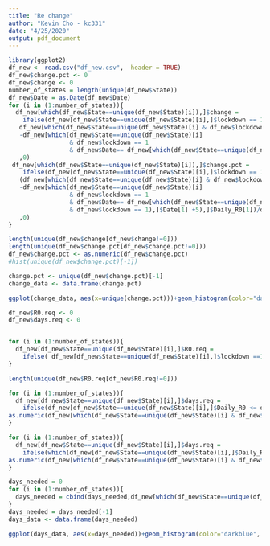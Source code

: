 ```yaml
---
title: "Re change"
author: "Kevin Cho - kc331"
date: "4/25/2020"
output: pdf_document
---
```


```r
library(ggplot2)
df_new <- read.csv("df_new.csv",  header = TRUE)
df_new$change.pct <- 0
df_new$change <- 0
number_of_states = length(unique(df_new$State))
df_new$Date = as.Date(df_new$Date)
for (i in (1:number_of_states)){  
  df_new[which(df_new$State==unique(df_new$State)[i]),]$change =
    ifelse(df_new[df_new$State==unique(df_new$State)[i],]$lockdown == 1,
   df_new[which(df_new$State==unique(df_new$State)[i] & df_new$lockdown == 1),]$Daily_R0[1]
   -df_new[which(df_new$State==unique(df_new$State)[i] 
                 & df_new$lockdown == 1 
                 & df_new$Date== df_new[which(df_new$State==unique(df_new$State)[i] & df_new$lockdown == 1),]$Date[1] +5),]$Daily_R0[1]
   ,0)
 df_new[which(df_new$State==unique(df_new$State)[i]),]$change.pct =
    ifelse(df_new[df_new$State==unique(df_new$State)[i],]$lockdown == 1,
   (df_new[which(df_new$State==unique(df_new$State)[i] & df_new$lockdown == 1),]$Daily_R0[1]
   -df_new[which(df_new$State==unique(df_new$State)[i] 
                 & df_new$lockdown == 1 
                 & df_new$Date== df_new[which(df_new$State==unique(df_new$State)[i] 
                 & df_new$lockdown == 1),]$Date[1] +5),]$Daily_R0[1])/df_new[which(df_new$State==unique(df_new$State)[i] & df_new$lockdown == 1),]$Daily_R0[1] * 100
   ,0)
}

length(unique(df_new$change[df_new$change!=0]))
length(unique(df_new$change.pct[df_new$change.pct!=0]))
df_new$change.pct <- as.numeric(df_new$change.pct)
#hist(unique(df_new$change.pct)[-1])

change.pct <- unique(df_new$change.pct)[-1]
change_data <- data.frame(change.pct)

ggplot(change_data, aes(x=unique(change.pct)))+geom_histogram(color="darkblue", fill="lightblue",  bins = 10)+labs(title= "Percentage Change for immediate effect",y="Count", x="Percentage of Change")

```


```r

df_new$R0.req <- 0
df_new$days.req <- 0


for (i in (1:number_of_states)){  
  df_new[df_new$State==unique(df_new$State)[i],]$R0.req =
    ifelse( df_new[df_new$State==unique(df_new$State)[i],]$lockdown ==1, df_new[which(df_new$State==unique(df_new$State)[i]&df_new$lockdown==1)[1],]$Daily_R0*0.5 ,0)
}

length(unique(df_new$R0.req[df_new$R0.req!=0]))

for (i in (1:number_of_states)){  
  df_new[df_new$State==unique(df_new$State)[i],]$days.req =
    ifelse(df_new[df_new$State==unique(df_new$State)[i],]$Daily_R0 <= df_new[df_new$State==unique(df_new$State)[i],]$R0.req,
as.numeric(df_new[which(df_new$State==unique(df_new$State)[i] & df_new$Daily_R0 <= df_new$R0.req & df_new$lockdown == 1)[1],]$Date) -as.numeric(df_new[which(df_new$State==unique(df_new$State)[i] & df_new$lockdown == 1)[1],]$Date),0)
}

for (i in (1:number_of_states)){  
  df_new[df_new$State==unique(df_new$State)[i],]$days.req =
    ifelse(which(df_new[df_new$State==unique(df_new$State)[i],]$Daily_R0 <= df_new[df_new$State==unique(df_new$State)[i],]$R0.req)[1],
as.numeric(df_new[which(df_new$State==unique(df_new$State)[i] & df_new$Daily_R0 <= df_new$R0.req & df_new$lockdown == 1)[1],]$Date) -as.numeric(df_new[which(df_new$State==unique(df_new$State)[i] & df_new$lockdown == 1)[1],]$Date),0)
}

days_needed = 0
for (i in (1:number_of_states)){ 
  days_needed = cbind(days_needed,df_new[which(df_new$State==unique(df_new$State)[i]),]$days.req[1])
}
days_needed = days_needed[-1]
days_data <- data.frame(days_needed)

ggplot(days_data, aes(x=days_needed))+geom_histogram(color="darkblue", fill="lightblue",  bins = 15, na.rm = TRUE) +labs(title= "Number of Days needed for lock down to be effective",y="Count", x="Number of Days needed")
```